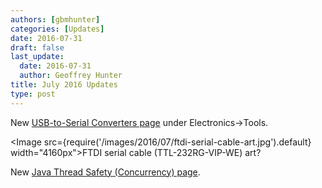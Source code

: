 ```yaml
---
authors: [gbmhunter]
categories: [Updates]
date: 2016-07-31
draft: false
last_update:
  date: 2016-07-31
  author: Geoffrey Hunter
title: July 2016 Updates
type: post
---
```


New [USB-to-Serial Converters page](/electronics/tools/#usb-to-serial-converters) under Electronics->Tools.

<Image src={require('/images/2016/07/ftdi-serial-cable-art.jpg').default} width="4160px">FTDI serial cable (TTL-232RG-VIP-WE) art?</Image>

New [Java Thread Safety (Concurrency) page](/programming/languages/java/thread-safety-concurrency).
